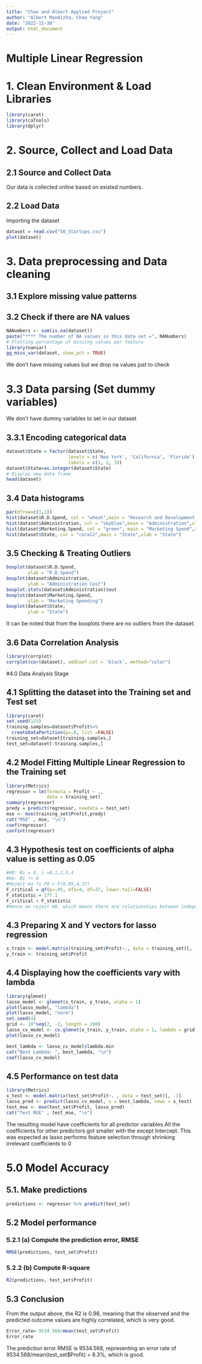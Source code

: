 ---
title: "Chao and Albert Applied Project"
author: "Albert Mandizha, Chao Yang"
date: "2022-11-30"
output: html_document
---

# Multiple Linear Regression
# 1. Clean Environment & Load Libraries
```{r}
library(caret)
library(caTools)
library(dplyr)

```

# 2. Source, Collect and Load Data

## 2.1 Source and Collect Data

Our data is collected online based on existed numbers.

## 2.2 Load Data

Importing the dataset
```{r}
dataset = read.csv("50_Startups.csv")
plot(dataset)
```

# 3. Data preprocessing and Data cleaning

## 3.1 Explore missing value patterns
## 3.2 Check if there are NA values

```{r}
NANumbers <- sum(is.na(dataset)) 
paste("**** The number of NA values in this data set =", NANumbers)
# Plotting percentage of missing values per feature
library(naniar)
gg_miss_var(dataset, show_pct = TRUE)
```

We don't have missing values but we drop na values just to check

# 3.3 Data parsing (Set dummy variables)

We don't have dummy variables to set in our dataset

## 3.3.1 Encoding categorical data

```{r}
dataset$State = factor(dataset$State,
                       levels = c('New York', 'California', 'Florida'),
                       labels = c(1, 2, 3))
dataset$State=as.integer(dataset$State)
# Display new data frame
head(dataset)
```

## 3.4 Data histograms
```{r}
par(mfrow=c(1,1))
hist(dataset$R.D.Spend, col = "wheat",main = "Research and Development Spending",xlab = "R&D Spending")
hist(dataset$Administration, col = "skyblue",main = "Administration",xlab = "Administration Cost")
hist(dataset$Marketing.Spend, col = "green", main = "Marketing Spend",xlab = "Marketing Spending")
hist(dataset$State, col = "coral2",main = "State",xlab = "State")
```

## 3.5 Checking & Treating Outliers

```{r}
boxplot(dataset$R.D.Spend,
        ylab = "R.D.Spend")
boxplot(dataset$Administration,
        ylab = "Administration Cost")
boxplot.stats(dataset$Administration)$out
boxplot(dataset$Marketing.Spend,
        ylab = "Marketing Spending")
boxplot(dataset$State,
        ylab = "State")
```

It can be noted that from the boxplots there are no outliers from the dataset.

## 3.6 Data Correlation Analysis

```{r}
library(corrplot)
corrplot(cor(dataset), addCoef.col = 'black', method="color")
```


#4.0 Data Analysis Stage

## 4.1 Splitting the dataset into the Training set and Test set

```{r}
library(caret)
set.seed(123)
training.samples=dataset$Profit%>%
  createDataPartition(p=.8, list =FALSE)
training_set=dataset[training.samples,]
test_set=dataset[-training.samples,]
```


## 4.2 Model Fitting Multiple Linear Regression to the Training set

```{r}
library(Metrics)
regressor = lm(formula = Profit ~ .,
               data = training_set)
summary(regressor)
predy = predict(regressor, newdata = test_set)
mse <- mse(training_set$Profit,predy)
cat("MSE" , mse, "\n")
coef(regressor)
confint(regressor)
```
## 4.3 Hypothesis test on coefficients of alpha value is setting as 0.05
```{r}
#H0: Bi = 0, i =0,1,2,3,4 
#Ha: Bi != 0
#Reject Ha fs F0 > F(0.05,4,37)
F_critical = qf(p=.05, df1=4, df=37, lower.tail=FALSE)
F_statistic = 177.1
F_critical < F_statistic
#Hence we reject H0, which means there are relationships between independent variables and dependent variables.
```

## 4.3 Preparing X and Y vectors for lasso regression

```{r}
x_train <- model.matrix(training_set$Profit~., data = training_set)[, -1]
y_train <- training_set$Profit
```

## 4.4 Displaying how the coefficients vary with lambda

```{r}
library(glmnet)
lasso_model <- glmnet(x_train, y_train, alpha = 1)
plot(lasso_model, "lambda")
plot(lasso_model, "norm")
set.seed(4)
grid <- 10^seq(2, -2, length = 100)
lasso_cv_model <- cv.glmnet(x_train, y_train, alpha = 1, lambda = grid)
plot(lasso_cv_model)

best_lambda <- lasso_cv_model$lambda.min
cat("Best Lambda: ", best_lambda, "\n")
coef(lasso_cv_model)
```

## 4.5 Performance on test data

```{r}
library(Metrics)
x_test <- model.matrix(test_set$Profit~. , data = test_set)[, -1]
lasso_pred <- predict(lasso_cv_model, s = best_lambda, newx = x_test)
test_mse <- mse(test_set$Profit, lasso_pred)
cat("Test MSE" , test_mse, "\n")
```

The resulting model have coefficients for all predictor variables.All the coefficients for other predictors got smaller with the except Intercept. This was expected as lasso performs feature selection through shrinking irrelevant coefficients to 0

# 5.0 Model Accuracy

## 5.1. Make predictions

```{r}
predictions <- regressor %>% predict(test_set)
```

## 5.2 Model performance

### 5.2.1 (a) Compute the prediction error, RMSE

```{r}
RMSE(predictions, test_set$Profit)
```

### 5.2.2 (b) Compute R-square

```{r}
R2(predictions, test_set$Profit)
```

## 5.3  Conclusion

From the output above, the R2 is 0.98, meaning that the observed and the predicted outcome values are highly correlated, which is very good.

```{r}
Error_rate= 9534.568/mean(test_set$Profit)
Error_rate
```

The prediction error RMSE is 9534.568, representing an error rate of 9534.568/mean(test_set$Profit)  = 8.3%, which is good.
